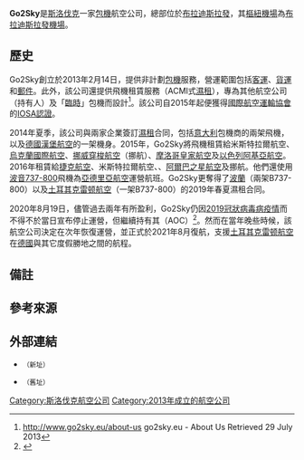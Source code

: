 {{Redirect3|奔向天空航空}}
{{Refimprove|time=2017-02-23T00:29:56+00:00}}
{{Infobox airline
| airline          = Go2Sky
| image            = Go2sky logo.png
| image_size       = 
| alt              = 
| IATA             = 6G
| ICAO             = RLX
| callsign         = RELAX
| founded          = {{start date|2013|2|14}}
| commenced        = 
| ceased           = 
| aoc              = 
| bases            = 
| hubs             = [[布拉迪斯拉發機場|布拉迪斯拉發機場]]
| secondary_hubs   = 
| focus_cities     = 
| frequent_flyer   = 
| lounge           = 
| alliance         = 
| subsidiaries     = 
| fleet_size       = 3
| destinations     = 
| company_slogan   = {{lang|en|''To the sky and beyond''}}<br />（走向天空，超越天空。）
| parent           = 
| headquarters     = {{SVK}}[[布拉迪斯拉發|布拉迪斯拉發]]
| key_people       = {{lang|sk|Daniel Ferjanček}}<small>（[[首席执行官|首席执行官]]）</small>
| revenue          = 
| operating_income = 
| net_income       = 
| profit           = 
| assets           = 
| equity           = 
| website          = {{URL|https://go2sky.aero/|}}<br />{{URL|http://www.go2sky.eu/|}}
}}

'''Go2Sky'''{{efn|1=有部份[[旅行社|旅行社]]將其[[直譯|直譯]]為「奔向天空航空」<ref>{{cite web|url=http://www.tianxun.com/airline/airline-go2sky-2g.html|title=特价机票查询预订|work=天巡国际机票|language=zh-hans|publisher=天巡网|date=|accessdate=2017年2月23日|archive-date=2017年4月29日|archive-url=https://web.archive.org/web/20170429160230/http://www.tianxun.com/airline/airline-go2sky-2g.html|dead-url=no}}</ref>。}}是[[斯洛伐克|斯洛伐克]]一家[[包機|包機]]航空公司，總部位於[[布拉迪斯拉發|布拉迪斯拉發]]，其[[樞紐機場|樞紐機場]]為[[布拉迪斯拉發機場|布拉迪斯拉發機場]]。

== 歷史 ==
Go2Sky創立於2013年2月14日，提供非計劃[[包機|包機]]服務，營運範圍包括[[客運|客運]]、[[貨運|貨運]]和[[郵件|郵件]]。此外，該公司還提供飛機租賃服務（ACMI式{{efn|1=即「飛機（Aircraft）、機組人員（Crew）、維修（Maintenance）及保險（Insurance）」四大服務項目。}}[[濕租|濕租]]），專為其他航空公司（{{link-en|航空營運許可證|Air operator's certificate|AOC}}持有人）及「[[Ad_hoc|臨時]]」包機而設計<ref>http://www.go2sky.eu/about-us {{Wayback|url=http://www.go2sky.eu/about-us |date=20190512094213 }} go2sky.eu - About Us Retrieved 29 July 2013</ref>。該公司自2015年起便獲得[[國際航空運輸協會|國際航空運輸協會]]的[[IOSA認證|IOSA認證]]。

2014年夏季，該公司與兩家企業簽訂[[濕租|濕租]]合同，包括[[意大利|意大利]]包機商{{link-en|米斯特拉爾航空|Mistral Air|}}{{efn|1=今{{link-en|義大利郵政航空貨運|Poste Air Cargo|}}前身，航司名稱「Mistral」與[[密史脫拉風|密史脫拉風]]有關。}}的兩架飛機，以及[[德國|德國]][[漢堡航空|漢堡航空]]的一架機身。2015年，Go2Sky將飛機租賃給米斯特拉爾航空、[[烏克蘭國際航空|烏克蘭國際航空]]、[[挪威穿梭航空|挪威穿梭航空]]（挪航）、[[摩洛哥皇家航空|摩洛哥皇家航空]]及[[阿基亞以色列航空|以色列阿基亞航空]]。2016年租賃給[[捷克航空|捷克航空]]、米斯特拉爾航空、{{link-en|捷克旅行航空|Travel Service (airline)|}}、[[阿爾巴之星航空|阿爾巴之星航空]]及挪航。他們還使用[[波音737-800|波音737-800]]飛機為[[亞德里亞航空|亞德里亞航空]]運營航班。Go2Sky更奪得了[[波蘭|波蘭]]{{link-en|前進航空|Enter Air|}}（兩架B737-800）以及[[土耳其|土耳其]][[克雷顿航空|克雷顿航空]]（一架B737-800）的2019年春夏濕租合同。

2020年8月19日，儘管過去兩年有所盈利，Go2Sky仍因[[2019冠狀病毒病疫情|2019冠狀病毒病疫情]]而不得不於當日宣布停止運營，但繼續持有其{{link-en|航空營運許可證|Air operator's certificate|}}（AOC）<ref name="aviator.aero">{{Cite news|url=https://newsroom.aviator.aero/slovakias-go2sky-ceases-operations/|title=Slovakia's Go2Sky to cease operations|date=2020-08-19|access-date=2020-08-21|archive-date=2020-09-22|archive-url=https://web.archive.org/web/20200922023458/https://newsroom.aviator.aero/slovakias-go2sky-ceases-operations/}}</ref>。然而在當年晚些時候，該航空公司決定在次年恢復運營，並正式於2021年8月復航，支援[[土耳其|土耳其]][[克雷顿航空|克雷顿航空]]在[[德國|德國]]與其它度假勝地之間的航程。

== 備註 ==
{{Notelist}}

== 參考來源 ==
{{Reflist}}

== 外部連結 ==
* {{Official|https://go2sky.aero/|}}<small>（新址）</small>
* {{Official|http://www.go2sky.eu/|}}<small>（舊址）</small>

[[Category:斯洛伐克航空公司|Category:斯洛伐克航空公司]]
[[Category:2013年成立的航空公司|Category:2013年成立的航空公司]]